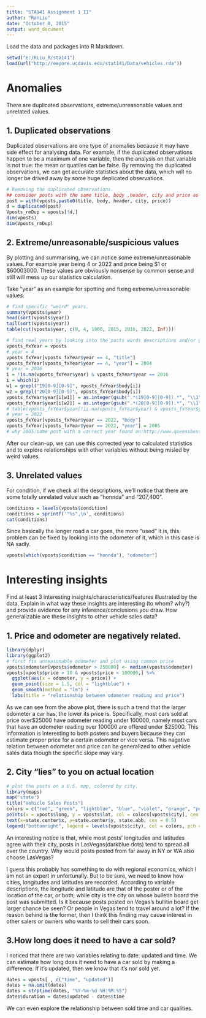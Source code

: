 ---
title: "STA141 Assignment 1 II"
author: "RanLiu"
date: "October 8, 2015"
output: word_document
---
Load the data and packages into R Markdown.

```{r, message = FALSE}
setwd("E:/RLiu_R/sta141")
load(url("http://eeyore.ucdavis.edu/stat141/Data/vehicles.rda"))
```

# Anomalies

There are duplicated observations, extreme/unreasonable values and unrelated values.

## 1. Duplicated observations

Duplicated observations are one type of anomalies because it may have side effect for analysing data. For example, if the duplicated observations happen to be a maximum of one variable, then the analysis on that variable is not true: the mean or quatiles can be false. By removing the duplicated observations, we can get accurate statistics about the data, which will no longer be drived away by some huge deplicated observations.
```{r}
# Removing the duplicated observations.
## consider posts with the same title, body ,header, city and price as duplicated posts.
post = with(vposts,paste0(title, body, header, city, price))
d = duplicated(post)
Vposts_rmDup = vposts[!d,]
dim(vposts)
dim(Vposts_rmDup)
```

## 2. Extreme/unreasonable/suspicious values

By plotting and summarising, we can notice some extreme/unreasonable values. For example year being 4 or 2022 and price being $1 or $60003000. These values are obviously nonsense by common sense and still will mess up our statistics calculation.

Take "year" as an example for spotting and fixing extreme/unreasonable values:
```{r}
# find specific "weird" years.
summary(vposts$year)
head(sort(vposts$year))
tail(sort(vposts$year))
table(cut(vposts$year, c(0, 4, 1900, 2015, 2016, 2022, Inf)))
```

```{r}
# find real years by looking into the posts words descriptions and/or google the model.
vposts_fxYear = vposts
# year = 4
vposts_fxYear[vposts_fxYear$year == 4, "title"]
vposts_fxYear[vposts_fxYear$year == 4, "year"] = 2004
# year = 2016
i = !is.na(vposts_fxYear$year) & vposts_fxYear$year == 2016 
i = which(i)
w1 = grepl("19[0-9][0-9]", vposts_fxYear$body[i])
w2 = grepl("20[0-9][0-9]", vposts_fxYear$body[i])
vposts_fxYear$year[i[w1]] = as.integer(gsub(".*(19[0-9][0-9]).*", "\\1", vposts$body[i[w1]]))
vposts_fxYear$year[i[w2]] = as.integer(gsub(".*(20[0-9][0-9]).*", "\\1", vposts$body[i[w2]]))
# table(vposts_fxYear$year[!is.na(vposts_fxYear$year) & vposts_fxYear$year == 2016])
# year = 2022
vposts_fxYear[vposts_fxYear$year == 2022, "body"]
vposts_fxYear[vposts_fxYear$year == 2022, "year"] = 2005
# why 2005:same post with a correct year found on:http://www.queensbestautoinc.com/Dealer-Websites/Queens-Best-Auto/viewinventorydetails.aspx?inventoryid=L6xXqB6Pi5o%3D
```

After our clean-up, we can use this corrected year to calculated statistics and to explore relationships with other variables without being misled by weird values.

## 3. Unrelated values

For condition, if we check all the descriptions, we'll notice that there are some totally unrelated value such as "honnda" and "207,400".
```{r}
conditions = levels(vposts$condition)
conditions = sprintf('"%s",\n', conditions)
cat(conditions)
```

Since basically the longer road a car goes, the more "used" it is, this problem can be fixed by looking into the odometer of it, which in this case is NA sadly.

```{r}
vposts[which(vposts$condition == "honnda"), "odometer"]
```

# Interesting insights
Find at least 3 interesting insights/characteristics/features illustrated by the data. Explain in what way these insights are interesting (to whom? why?) and provide evidence for any inference/conclusions you draw. How generalizable are these insights to other vehicle sales data?

## 1. Price and odometer are negatively related.

```{r, warning = FALSE, message = FALSE}
library(dplyr)
library(ggplot2)
# first fix unreasonable odometer and plot using common price
vposts$odometer[vposts$odometer > 250000] <- median(vposts$odometer)
vposts[vposts$price > 10 & vposts$price < 100000,] %>% 
  ggplot(aes(x = odometer, y = price)) +
  geom_point(size = 1.5, col = "lightblue") +
  geom_smooth(method = "lm") +
  labs(title = "relationship between odometer reading and price")
```

As we can see from the above plot, there is such a trend that the larger odometer a car has, the lower its price is. Specifically, most cars sold at price over$25000 have odometer reading under 100000, namely most cars that have an odometer reading over 100000 are offered under $25000.
This information is interesting to both posters and buyers because they can estimate proper price for a certain odometer or vice versa. This nagative relation between odometer and price can be generalized to other vehicle sales data though the specific slope may vary.

## 2. City "lies" to you on  actual location 

```{r}
# plot the posts on a U.S. map, colored by city.
library(maps)
map('state')
title("Vehicle Sales Posts")
colors = c("red", "green", "lightblue", "blue", "violet", "orange", "purple")
points(x = vposts$long, y = vposts$lat, col = colors[vposts$city], cex = 0.75)
text(x=state.center$x, y=state.center$y, state.abb, cex = 0.5) 
legend("bottomright", legend = levels(vposts$city), col = colors, pch = 1, cex = 0.75)
```

An interesting notice is that, while most posts' longitudes and latitudes agree with their city, posts in LasVegas(darkblue dots) tend to spread all over the country. Why would posts posted from far away in NY or WA also choose LasVegas?

I guess this probably has something to do with regional economics, which I am not an expert in unfortunally. But to be sure, we need to know how cities, longitudes and latitudes are recorded. According to variable descriptions, the longitude and latitude are that of the poster or of the location of the car, or both; while city is the city on whose bulletin board the post was submitted. Is it because posts posted on Vegas's bullitin board get larger chance be seen? Or people in Vegas tend to travel around a lot? If the reason behind is the former, then I think this finding may cause interest in other salers or owners who wants to sell their cars soon.

## 3.How long does it need to have a car sold?

I noticed that there are two variables relating to date: updated and time. We can estimate how long does it need to have a car sold by making a difference. If it's updated, then we know that it's nor sold yet.
```{r}
dates = vposts[ , c("time", "updated")]
dates = na.omit(dates)
dates = strptime(dates, "%Y-%m-%d %H:%M:%S")
dates$duration = dates$updated - dates$time
```

We can even explore the relationship between sold time and car qualities.

```{r}

```























